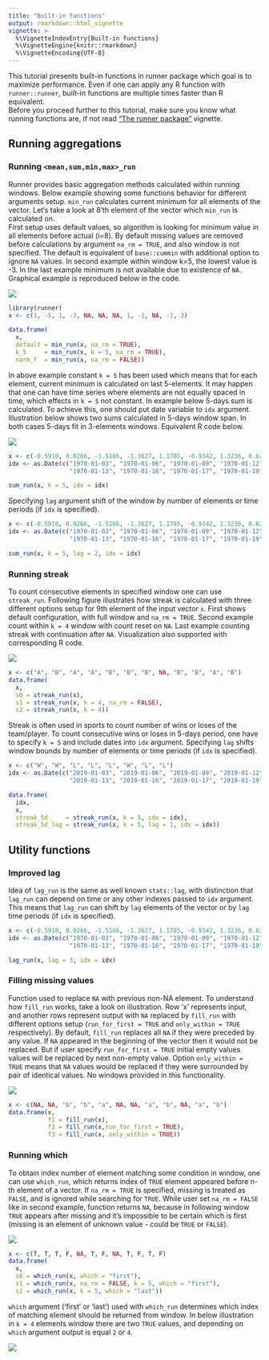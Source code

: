 ```yaml
---
title: "Built-in functions"
output: rmarkdown::html_vignette
vignette: >
  %\VignetteIndexEntry{Built-in functions}
  %\VignetteEngine{knitr::rmarkdown}
  %\VignetteEncoding{UTF-8}
---
```


This tutorial presents built-in functions in runner package which goal is to maximize performance. Even if one can apply any R function with `runner::runner`, built-in functions are multiple times faster than R equivalent.  
Before you proceed further to this tutorial, make sure you know what running functions are, if not read ["The runner package"](the_runner_package.html)  vignette.

## Running aggregations

### Running `<mean,sum,min,max>_run`

Runner provides basic aggregation methods calculated within running windows. 
Below example showing some functions behavior for different arguments setup. 
`min_run` calculates current minimum for all elements of the vector. Let's take 
a look at 8'th element of the vector which `min_run` is calculated on.  
First setup uses default values, so algorithm is looking for minimum value in 
all elements before actual (i=8). By default missing values are removed before 
calculations by argument `na_rm = TRUE`, and also window is not specified. The 
default is equivalent of `base::cummin` with additional option to ignore `NA` 
values. In second example within window k=5, the lowest value is -3. In the last 
example minimum is not available due to existence of `NA`. Graphical example is 
reproduced below in the code.

![](images/running_minimum.png)

```r
library(runner)
x <- c(1, -5, 1, -3, NA, NA, NA, 1, -1, NA, -2, 3)

data.frame(
  x,
  default = min_run(x, na_rm = TRUE), 
  k_5     = min_run(x, k = 5, na_rm = TRUE),
  narm_f  = min_run(x, na_rm = FALSE))
```

In above example constant `k = 5` has been used which means that for each element, 
current minimum is calculated on last 5-elements. It may happen that one can have
time series where elements are not equally spaced in time, which effects in `k = 5`
not constant. In example below 5-days sum is calculated. To achieve this, one should
put date variable to `idx` argument.  
Illustration below shows two sums calculated in 5-days window span. In both cases
5-days fit in 3-elements windows. Equivalent R code below.

![](images/options_idx.png)

```r
x <- c(-0.5910, 0.0266, -1.5166, -1.3627, 1.1785, -0.9342, 1.3236, 0.6249)
idx <- as.Date(c("1970-01-03", "1970-01-06", "1970-01-09", "1970-01-12", 
                 "1970-01-13", "1970-01-16", "1970-01-17", "1970-01-19"))

sum_run(x, k = 5, idx = idx)
```

Specifying `lag` argument shift of the window by number of elements or time periods
(if `idx` is specified). 

```r
x <- c(-0.5910, 0.0266, -1.5166, -1.3627, 1.1785, -0.9342, 1.3236, 0.6249)
idx <- as.Date(c("1970-01-03", "1970-01-06", "1970-01-09", "1970-01-12", 
                 "1970-01-13", "1970-01-16", "1970-01-17", "1970-01-19"))

sum_run(x, k = 5, lag = 2, idx = idx)
```


### Running streak

To count consecutive elements in specified window one can use `streak_run`. Following 
figure illustrates how streak is calculated with three different options setup for
9th element of the input vector `x`. First shows default configuration, with full
window and `na_rm = TRUE`. Second example count within `k = 4` window with count
reset on `NA`. Last example counting streak with continuation after `NA`. 
Visualization also supported with corresponding R code.

![](images/running_streaks.png)

```r
x <- c("A", "B", "A", "A", "B", "B", "B", NA, "B", "B", "A", "B")
data.frame(
  x, 
  s0 = streak_run(x),
  s1 = streak_run(x, k = 4, na_rm = FALSE),
  s2 = streak_run(x, k = 4))
```

Streak is often used in sports to count number of wins or loses of the team/player.
To count consecutive wins or loses in 5-days period, one have to specify `k = 5` 
and include dates into `idx` argument. Specifying `lag` shifts window bounds by 
number of elements or time periods (if `idx` is specified).

```r
x <- c("W", "W", "L", "L", "L", "W", "L", "L")
idx <- as.Date(c("2019-01-03", "2019-01-06", "2019-01-09", "2019-01-12", 
                 "2019-01-13", "2019-01-16", "2019-01-17", "2019-01-19"))

data.frame(
  idx,
  x,
  streak_5d     = streak_run(x, k = 5, idx = idx),
  streak_5d_lag = streak_run(x, k = 5, lag = 1, idx = idx))
```

## Utility functions

### Improved lag

Idea of `lag_run` is the same as well known `stats::lag`, with distinction that
`lag_run` can depend on time or any other indexes passed to `idx` argument. 
This means that `lag_run` can shift by `lag` elements of the vector or by `lag` 
time periods (if `idx` is specified).  

```r
x <- c(-0.5910, 0.0266, -1.5166, -1.3627, 1.1785, -0.9342, 1.3236, 0.6249)
idx <- as.Date(c("1970-01-03", "1970-01-06", "1970-01-09", "1970-01-12", 
                 "1970-01-13", "1970-01-16", "1970-01-17", "1970-01-19"))

lag_run(x, lag = 3, idx = idx)
```

### Filling missing values

Function used to replace `NA` with previous non-NA element. To understand how 
`fill_run` works, take a look on illustration. Row 'x' represents input, and
another rows represent output with `NA` replaced by `fill_run` with different 
options setup (`run_for_first = TRUE` and `only_within = TRUE` respectively). 
By default, `fill_run` replaces all `NA` if they were preceded by any value. If 
`NA` appeared in the beginning of the vector then it would not be replaced. But 
if user specify `run_for_first = TRUE` initial empty values values will be 
replaced by next non-empty value. Option `only_within = TRUE` means that `NA` 
values would be replaced if they were surrounded by pair of identical values. No 
windows provided in this functionality.

![](images/fill_run.png)

```r
x <- c(NA, NA, "b", "b", "a", NA, NA, "a", "b", NA, "a", "b")
data.frame(x, 
           f1 = fill_run(x), 
           f2 = fill_run(x,run_for_first = TRUE), 
           f3 = fill_run(x, only_within = TRUE))
```

### Running which  

To obtain index number of element matching some condition in window, one can use 
`which_run`, which returns index of  `TRUE` element appeared before n-th element 
of a vector. If `na_rm = TRUE` is specified, missing is treated as `FALSE`, and
is ignored while searching for `TRUE`. While user set `na_rm = FALSE` like in
second example, function returns `NA`, because in following window `TRUE` appears
after missing and it's impossible to be certain which is first (missing is an
element of unknown value - could be `TRUE` or `FALSE`).


![](images/running_which_more.png)

```r
x <- c(T, T, T, F, NA, T, F, NA, T, F, T, F)
data.frame(
  x, 
  s0 = which_run(x, which = "first"),
  s1 = which_run(x, na_rm = FALSE, k = 5, which = "first"),
  s2 = which_run(x, k = 5, which = "last"))

```


`which` argument ('first' or 'last') used with `which_run` determines which index
of matching element should be returned from window. In below illustration in 
`k = 4` elements window there are two `TRUE` values, and depending on `which`
argument output is equal `2`  or `4`. 

![](images/options_which_first_last.png)

